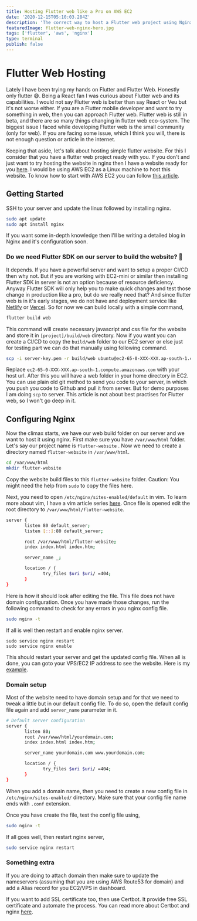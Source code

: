 ```yaml
---
title: Hosting Flutter web like a Pro on AWS EC2
date: '2020-12-15T05:10:03.284Z'
description: 'The correct way to host a Flutter web project using Nginx in AWS EC2'
featuredImage: flutter-web-nginx-hero.jpg
tags: ['flutter', 'aws', 'nginx']
type: terminal
publish: false
---
```


# Flutter Web Hosting

Lately I have been trying my hands on Flutter and Flutter Web. Honestly only flutter 😅. Being a React fan I was curious about Flutter web and its capabilities. I would not say Flutter web is better than say React or Veu but it's not worse either. If you are a Flutter mobile developer and want to try something in web, then you can approach Flutter web. Flutter web is still in beta, and there are so many things changing in flutter web eco-system. The biggest issue I faced while developing Flutter web is the small community (only for web). If you are facing some issue, which I think you will, there is not enough question or article in the internet.

Keeping that aside, let's talk about hosting simple flutter website. For this I consider that you have a flutter web project ready with you. If you don't and just want to try hosting the website in nginx then I have a website ready for you [here](https://github.com/viral-sangani/flutter-web-demo). I would be using AWS EC2 as a Linux machine to host this website. To know how to start with AWS EC2 you can follow [this article](https://blog.viralsangani.me/be-anonymous-create-your-own-proxy-server-with-aws-ec2/).

## Getting Started

SSH to your server and update the linux followed by installing nginx.

```bash
sudo apt update
sudo apt install nginx
```

If you want some in-depth knowledge then I'll be writing a detailed blog in Nginx and it's configuration soon.

### Do we need Flutter SDK on our server to build the website? 🤔

It depends. If you have a powerful server and want to setup a proper CI/CD then why not. But if you are working with EC2-mini or similar then installing Flutter SDK in server is not an option because of resource deficiency.
Anyway Flutter SDK will only help you to make quick changes and test those change in production like a pro, but do we really need that?
And since flutter web is in it's early stages, we do not have and deployment service like [Netlify](https://www.netlify.com/) or [Vercel](https://vercel.com/). So for now we can build locally with a simple command,

```bash
flutter build web
```

This command will create necessary javascript and css file for the website and store it in `[project]/build/web` directory. Now if you want you can create a CI/CD to copy the `build/web` folder to our EC2 server or else just for testing part we can do that manually using following command.

```bash
scp -i server-key.pem -r build/web ubuntu@ec2-65-0-XXX-XXX.ap-south-1.compute.amazonaws.com:/home/ubuntu
```

Replace `ec2-65-0-XXX-XXX.ap-south-1.compute.amazonaws.com` with your host url. After this you will have a web folder in your home directory in EC2.
You can use plain old git method to send you code to your server, in which you push you code to Github and pull it from server. But for demo purposes I am doing `scp` to server. This article is not about best practises for Flutter web, so I won't go deep in it.

## Configuring Nginx

Now the climax starts, we have our web build folder on our server and we want to host it using nginx. First make sure you have `/var/www/html` folder. Let's say our project name is `flutter-website` . Now we need to create a directory named `flutter-website` in `/var/www/html`.

```bash
cd /var/www/html
mkdir flutter-website
```

Copy the website build files to this `flutter-website` folder.
Caution: You might need the help from `sudo` to copy the files here.

Next, you need to open `/etc/nginx/sites-enabled/default` in vim. To learn more about vim, I have a vim article series [here](https://blog.viralsangani.me/vim-is-tough-or-is-it/). Once file is opened edit the root directory to `/var/www/html/flutter-website`.

```bash
server {
       listen 80 default_server;
       listen [::]:80 default_server;

       root /var/www/html/flutter-website;
       index index.html index.htm;

       server_name _;

       location / {
              try_files $uri $uri/ =404;
       }
}
```

Here is how it should look after editing the file. This file does not have domain configuration.
Once you have made those changes, run the following command to check for any errors in you nginx config file.

```bash
sudo nginx -t
```

If all is well then restart and enable nginx server.

```bashj
sudo service nginx restart
sudo service nginx enable
```

This should restart your server and get the updated config file. When all is done, you can goto your VPS/EC2 IP address to see the website. Here is my [example](http://ec2-65-0-183-36.ap-south-1.compute.amazonaws.com/#/).

### Domain setup

Most of the website need to have domain setup and for that we need to tweak a little but in our default config file. To do so, open the default config file again and add `server_name` parameter in it.

```bash
# Default server configuration
server {
       listen 80;
       root /var/www/html/yourdomain.com;
       index index.html index.htm;

       server_name yourdomain.com www.yourdomain.com;

       location / {
              try_files $uri $uri/ =404;
       }
}
```

When you add a domain name, then you need to create a new config file in `/etc/nginx/sites-enabled/` directory. Make sure that your config file name ends with `.conf` extension.

Once you have create the file, test the config file using,

```bash
sudo nginx -t
```

If all goes well, then restart nginx server,

```bash
sudo service nginx restart
```

### Something extra

If you are doing to attach domain then make sure to update the nameservers (assuming that you are using AWS Route53 for domain) and add a Alias record for you EC2/VPS in dashboard.

If you want to add SSL certificate too, then use Certbot. It provide free SSL certificate and automate the process. You can read more about Certbot and nginx [here](https://www.digitalocean.com/community/tutorials/how-to-set-up-let-s-encrypt-with-nginx-server-blocks-on-ubuntu-16-04).
